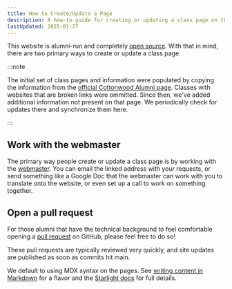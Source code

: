 ```yaml
---
title: How to Create/Update a Page
description: A how-to guide for creating or updating a class page on the Cottonwood Alumni website.
lastUpdated: 2025-01-27
---
```


This website is alumni-run and completely [open source](https://github.com/lukehsiao/cottonwood-alumni).
With that in mind, there are two primary ways to create or update a class page.

:::note

The initial set of class pages and information were populated by copying the information from the [official Cottonwood Alumni page](https://schools.graniteschools.org/cottonwoodhigh/alumni/).
Classes with websites that are broken links were ommitted.
Since then, we've added additional information not present on that page.
We periodically check for updates there and synchronize them here.

:::

## Work with the webmaster

The primary way people create or update a class page is by working with the [webmaster](mailto:admin@cottonwoodhigh.school).
You can email the linked address with your requests, or send something like a Google Doc that the webmaster can work with you to translate onto the website, or even set up a call to work on something together.

## Open a pull request

For those alumni that have the technical background to feel comfortable opening a [pull request](https://github.com/lukehsiao/cottonwood-alumni/pulls) on GitHub, please feel free to do so!

These pull requests are typically reviewed very quickly, and site updates are published as soon as commits hit main.

We default to using MDX syntax on the pages.
See [writing content in Markdown](../../reference/syntax) for a flavor and the [Starlight docs](https://starlight.astro.build/) for full details.
